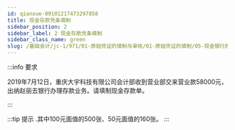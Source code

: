 ```yaml
---
id: qianxue-09101217473297858
title: 现金存款凭条填制
sidebar_position: 2
sidebar_label: 2 现金存款凭条填制
sidebar_class_name: green
slug: /基础会计/jc-1/971/01-原始凭证的填制与审核/01-原始凭证的填制/05-现金银行原始凭证实训/qianxue-0910121743579293017/qianxue-09101217473297858/现金存款凭条填制
---
```


:::info 要求

2019年7月12日，重庆大宇科技有限公司会计部收到营业部交来营业款58000元，出纳赵丽去银行办理存款业务。请填制现金存款单。

:::

:::tip 提示
  .其中100元面值的500张、50元面值的160张。
:::
